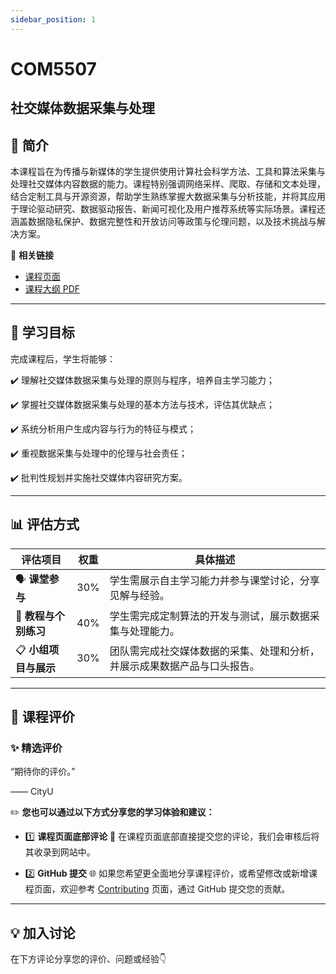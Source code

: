 ```yaml
---
sidebar_position: 1
---
```


# COM5507
## 社交媒体数据采集与处理

## **📘 简介**
本课程旨在为传播与新媒体的学生提供使用计算社会科学方法、工具和算法采集与处理社交媒体内容数据的能力。课程特别强调网络采样、爬取、存储和文本处理，结合定制工具与开源资源，帮助学生熟练掌握大数据采集与分析技能，并将其应用于理论驱动研究、数据驱动报告、新闻可视化及用户推荐系统等实际场景。课程还涵盖数据隐私保护、数据完整性和开放访问等政策与伦理问题，以及技术挑战与解决方案。

🔗 **相关链接**
- [课程页面](https://www.cityu.edu.hk/catalogue/pg/202425/course/COM5507.htm)
- [课程大纲 PDF](https://www.cityu.edu.hk/catalogue/pg/202425/course/COM5507.pdf)

---

## **🎯 学习目标**

完成课程后，学生将能够：

✔️ 理解社交媒体数据采集与处理的原则与程序，培养自主学习能力；

✔️ 掌握社交媒体数据采集与处理的基本方法与技术，评估其优缺点；

✔️ 系统分析用户生成内容与行为的特征与模式；

✔️ 重视数据采集与处理中的伦理与社会责任；

✔️ 批判性规划并实施社交媒体内容研究方案。

---

## **📊 评估方式**

| **评估项目**                | **权重** | **具体描述**                                                                                       |
|----------------------------|---------|---------------------------------------------------------------------------------------------------|
| 🗣️ **课堂参与**               | 30%     | 学生需展示自主学习能力并参与课堂讨论，分享见解与经验。                                                  |
| 📑 **教程与个别练习**          | 40%     | 学生需完成定制算法的开发与测试，展示数据采集与处理能力。                                                |
| 📋 **小组项目与展示**          | 30%     | 团队需完成社交媒体数据的采集、处理和分析，并展示成果数据产品与口头报告。                                        |

---

## **💬 课程评价**

### ✨ **精选评价**
<div className={commentStyles.commentBox}>
    <p className={commentStyles.commentText}>
        “期待你的评价。”
    </p>
    <p className={commentStyles.commentAuthor}>—— CityU</p>
</div>

✏️ **您也可以通过以下方式分享您的学习体验和建议：**

- 1️⃣ **课程页面底部评论**
💬 在课程页面底部直接提交您的评论，我们会审核后将其收录到网站中。

- 2️⃣ **GitHub 提交**
🌐 如果您希望更全面地分享课程评价，或希望修改或新增课程页面，欢迎参考 [Contributing](https://penjc.github.io/cityU-navigator/contributing) 页面，通过 GitHub 提交您的贡献。

---

## **💡 加入讨论**

在下方评论分享您的评价、问题或经验👇
<Utterances />

